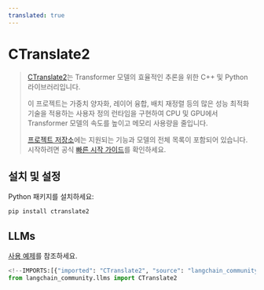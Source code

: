 ```yaml
---
translated: true
---
```


# CTranslate2

>[CTranslate2](https://opennmt.net/CTranslate2/quickstart.html)는 Transformer 모델의 효율적인 추론을 위한 C++ 및 Python 라이브러리입니다.
>
>이 프로젝트는 가중치 양자화, 레이어 융합, 배치 재정렬 등의 많은 성능 최적화 기술을 적용하는 사용자 정의 런타임을 구현하여 CPU 및 GPU에서 Transformer 모델의 속도를 높이고 메모리 사용량을 줄입니다.
>
>[프로젝트 저장소](https://opennmt.net/CTranslate2/guides/transformers.html)에는 지원되는 기능과 모델의 전체 목록이 포함되어 있습니다. 시작하려면 공식 [빠른 시작 가이드](https://opennmt.net/CTranslate2/quickstart.html)를 확인하세요.

## 설치 및 설정

Python 패키지를 설치하세요:

```bash
pip install ctranslate2
```

## LLMs

[사용 예제](/docs/integrations/llms/ctranslate2)를 참조하세요.

```python
<!--IMPORTS:[{"imported": "CTranslate2", "source": "langchain_community.llms", "docs": "https://api.python.langchain.com/en/latest/llms/langchain_community.llms.ctranslate2.CTranslate2.html", "title": "CTranslate2"}]-->
from langchain_community.llms import CTranslate2
```
